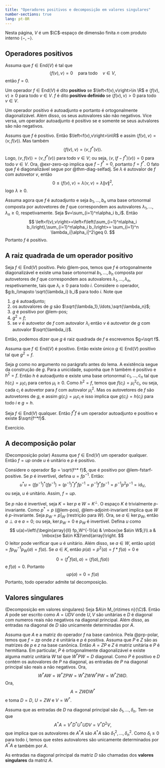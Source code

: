 ```yaml
--- 
title: "Operadores positivos e decomposição em valores singulares"
number-sections: true
lang: pt-BR
--- 
```


Nesta página, $V$ é um $\C$-espaço de dimensão finita $n$ com produto interno $\left<-,-\right>$.

## Operadores positivos

:::{#exr-zero-op}
Assuma que $f\in\mbox{End}(V)$ é tal que 
$$
\left<f(v),v\right>=0\quad\mbox{para todo}\quad v\in V,
$$
então $f=0$. 
:::

:::{#def-}
Um operador $f\in\mbox{End}(V)$ é dito **positivo** se $\left<f(v),v\right>\in \R$ e $\left<f(v),v\right>\geq 0$ para todo $v\in V$.
$f$ é dito **positivo definido** se $\left<f(v),v\right>> 0$ para todo $v\in V$. 
:::

:::{#lem-pos}
Um operador positivo é autoadjunto e portanto é ortogonalmente diagonalizável. Além disso, os seus autovalores são não negativos. 
Vice versa, um operador autoadjunto é positivo se e somente se seus autvalores são não negativos. 
:::

:::{.proof}
Assums que $f$ é positivo. Então $\left<f(v),v\right>\in\R$ e assim $\left<f(v),v\right>=\left<v,f(v)\right>$. Mas também 
$$
\left<f(v),v\right>=\left<v,f^*(v)\right>.
$$
Logo, $\left<v,f(v)\right>=\left<v,f^*(v)\right>$ para todo $v\in V$; ou seja, $\left<v,(f-f^*)(v)\right>=0$ para todo $v\in V$. Ora, @exr-zero-op implica que 
$f-f^*=0$, portanto $f=f^*$. O fato que $f$ é diagonalizável segue por @thm-diag-selfadj. Se $\lambda$ é autovalor de $f$ com autovetor $v$, então 
$$
0\leq \left<f(v),v\right>=\lambda\left<v,v\right>=\lambda\|v\|^2,
$$
logo $\lambda \geq 0$. 

Assuma agora que $f$ é autoadjunto e seja $b_1,\ldots,b_n$ uma base ortonormal composta por autovetores de $f$ que correspondem aos 
autovalores $\lambda_1,\ldots,\lambda_n\geq 0$, respetivamente. Seja $v=\sum_{i=1}^n\alpha_i b_i$. Então 
$$
\left<f(v),v\right>=\left<f\left(\sum_{i=1}^n\alpha_i b_i\right),\sum_{i=1}^n\alpha_i b_i\right>=
\sum_{i=1}^n \lambda_i|\alpha_i|^2\geq 0.
$$ 
Portanto $f$ é positivo. 
:::

## A raiz quadrada de um operador positivo

Seja $f\in\mbox{End}(V)$ positivo. Pelo @lem-pos, temos que $f$ é ortogonalmente diagonalizável e existe uma base ortonormal 
$b_1,\ldots,b_n$ composta por autovetores de $f$ que correspondem aos autovalores $\lambda_1,\ldots,\lambda_n$, respetivamente, 
tais que $\lambda_i\geq 0$ para todo $i$. Considere o operador, $g:b_i\mapsto \sqrt{\lambda_i} b_i$ para todo $i$. Note que 

1. $g$ é autoadjunto;
2. os autovalores de $g$ são $\sqrt{\lambda_1},\ldots,\sqrt{\lambda_n}$;
3. $g$ é positivo por @lem-pos;
4. $g^2=f$;
5. se $v$ é autovetor de $f$ com autovalor $\lambda_i$ então $v$ é autovetor de $g$ com autovalor $\sqrt{\lambda_i}$. 

Então, podemos dizer que $g$ é raiz quadrada de $f$ e escrevemos $g=\sqrt f$. 

:::{#lem-}
Assuma que $f\in\mbox{End}(V)$ é positivo. Então existe único $g\in\mbox{End}(V)$ positivo tal que $g^2=f$. 
:::

:::{.proof}
Seja $g$ como no argumento no parágrafo antes do lema. 
A existência segue da construção de $g$. Para a unicidade, suponha que $h$ também é positivo e $h^2 = f$. Então $h$ é autoadjunto 
e existe uma base ortonormal $c_1,\ldots,c_n$  tal que $h(c_i) = \mu_i c_i$ para certos $\mu_i \geq 0$. Como $h^2=f$, temos que 
$f(c_i)=\mu_i^2 c_i$, ou seja, cada $c_i$ é autovetor para $f$ com autovalor $\mu_i^2$. Mas os autovetores de $f$ são autovetores de $g$, e assim 
$g(c_i)=\mu_ic_i$ e isso implica que $g(c_i)=h(c_i)$ para todo $i$ e $g=h$. 
:::

:::{#lem-fstarf-positive}
Seja $f\in \mbox{End}(V)$ qualquer. Então $f^* f$ é um operador autoadjunto e positivo e existe $\sqrt{f^*f}$.  
:::
:::{.proof}
Exercício.
:::

## A decomposição polar

:::{#prp-polar}
(Decomposição polar)
Assuma que $f\in\mbox{End}(V)$ um operador qualquer. Então $f=u p$ onde $u$ é unitário e $p$ é positivo. 
:::

:::{.proof}
Considere o operador $p = \sqrt{f^* f}$, que é positivo por @lem-fstarf-positive. Se $p$ é invertível, defina $u = f p^{-1}$. Então:
$$
u^* u = (f p^{-1})^* (f p^{-1}) = (p^{-1})^* f^* f p^{-1} = p^{-1} f^* f p^{-1} = p^{-1} p^2 p^{-1} = \mbox{id}_V,
$$
ou seja, $u$ é unitário. Assim, $f = u p$.

Se $p$ não é invertível, seja $K=\ker p$ e $W=K^\perp$. O espaço $K$ é trivialmente $p$-invariante. 
Como $p^*=p$ (@lem-pos), @lem-adjoint-invariant implica que $W$ é $p$-invariante. Seja $p_W=p|_W$ 
(restrição para $W$). Ora, se $a\in\ker p_W$, então $a\perp a$ e $a=0$; ou seja, $\ker p_W=0$ e $p_W$ é invertível. 
Defina $u$ como 
$$
u(a)=\left\{\begin{array}{ll}
            fp_W^{-1}(a) & \mbox{se $a\in W$;}\\
            a & \mbox{se $a\in K$}\end{array}\right.
$$
O leitor pode verificar que $u$ é unitário. Além disso, se $a\in W$, então 
$up(a)=fp_W^{-1}p_W(a)=f(a)$. Se $a\in K$, então $p(a)=p^2(a)=f*f(a)=0$ e 
$$
0=\left<f^*f(a),a\right>=\left<f(a),f(a)\right>
$$
e $f(a)=0$. Portanto 
$$
up(a)=0=f(a)
$$
Portanto, todo operador admite tal decomposição.
:::

## Valores singulares

:::{#thm-}
(Decomposição em valores singulares)
Seja $A\in M_{n\times n}(\C)$. Então $A$ pode ser escrito como $A=UDV$ onde $U,V$ são unitárias e $D$ é diagonal com numeros reais não negativos na diagonal principal.
Além disso, as entradas na diagonal de $D$ são unicamente determinadas por $A$. 
:::

:::{.proof}
Assuma que $A$ e a matriz do operador $f$ na base canônica. Pela @prp-polar, temos que $f=z p$ onde $z$ é unitária e 
$p$ é positiva. Assuma que $P$ e $Z$ são as matrizes de $p$ e $z$ na base canônica. Então $A=ZP$ e 
$Z$ é matriz unitária e $P$ é hermitiana. Em particular, $P$ é ortogonalmente diagonalizável e existe alguma matriz unitária 
$W$ tal que $W^*PW=D$ diagonal. Como $P$ é positivo e $D$ contém os autovalores de $P$ na diagonal, as entradas de $P$ na diagonal principal são 
reais a não negativos. Ora,
$$
W^*AW=W^*ZPW=W^*ZWW^*PW=W^*ZWD.
$$
Ora, 
$$
A=ZWDW^*
$$
e toma $D=D$, $U=ZW$ e $V=W^*$. 

Assuma que as entradas de $D$ na diagonal principal são $\delta_1,\ldots,\delta_n$. Tem-se que 
$$
A^*A=V^*D^*U^*UDV=V^*D^2V,
$$ 
que implica que os autovalores de $A^*A$ são $A^*A$ são $\delta_1^2,\ldots,\delta_n^2$. Como $\delta_i\geq 0$ para todo $i$, temos que 
estes autovalores são unicamente determinados por $A^*A$ e também por $A$. 
::: 

:::{#def-}
As entradas na diagonal principal da matriz $D$ são chamadas dos **valores singulares** da matriz $A$.
:::
